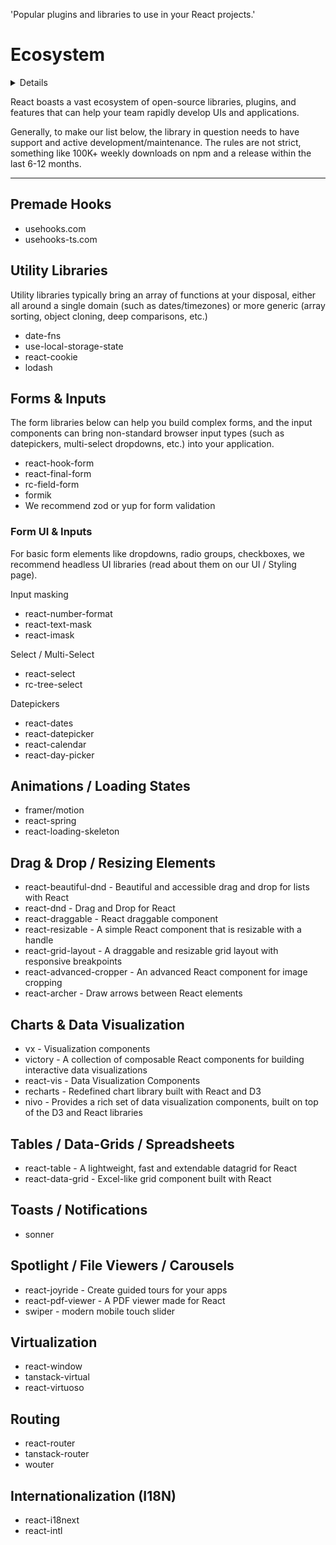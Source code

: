   'Popular plugins and libraries to use in your React projects.'

# Ecosystem

<Details icon='contribute' label='Help us make this page better!'>
  Hi there, so we're looking for libraries and tools that can do the following:
  
  - useful things for 3d rendering / graphics / video-gaming in browsers
  - edge cases / difficult things to do in frontend apps
  - niche libraries that just REALLY fill out their use-cases
</Details>

React boasts a vast ecosystem of open-source libraries, plugins, and features that can help your team rapidly develop UIs and applications.

Generally, to make our list below, the library in question needs to have support and active development/maintenance. The rules are not strict, something like 100K+ weekly downloads on npm and a release within the last 6-12 months.

---

## Premade Hooks

- <Resource url='https://www.npmjs.com/package/@uidotdev/usehooks'>usehooks.com</Resource>
- <Resource url='https://www.npmjs.com/package/usehooks-ts'>usehooks-ts.com</Resource>

## Utility Libraries

Utility libraries typically bring an array of functions at your disposal, either all around a single domain (such as dates/timezones) or more generic (array sorting, object cloning, deep comparisons, etc.)

- <Resource url='https://www.npmjs.com/package/date-fns'>date-fns</Resource>
- <Resource url='https://www.npmjs.com/package/use-local-storage-state'>use-local-storage-state</Resource>
- <Resource url='https://www.npmjs.com/package/@shopify/react-cookie'>react-cookie</Resource>
- <Resource url='https://www.npmjs.com/package/lodash'>lodash</Resource>

## Forms & Inputs

The form libraries below can help you build complex forms, and the input components can bring non-standard browser input types (such as datepickers, multi-select dropdowns, etc.) into your application.

- <Resource url='https://www.npmjs.com/package/react-hook-form'>react-hook-form</Resource>
- <Resource url='https://www.npmjs.com/package/react-final-form'>react-final-form</Resource>
- <Resource url='https://www.npmjs.com/package/rc-field-form'>rc-field-form</Resource>
- <Resource url='https://www.npmjs.com/package/formik'>formik</Resource>
- We recommend <Resource url='https://www.npmjs.com/package/zod'>zod</Resource> or <Resource url='https://www.npmjs.com/package/yup'>yup</Resource> for form validation

### Form UI & Inputs

For basic form elements like dropdowns, radio groups, checkboxes, we recommend headless UI libraries (read about them on our <Resource url='/styling'>UI / Styling</Resource> page).

Input masking

- <Resource url='https://www.npmjs.com/package/react-number-format'>react-number-format</Resource>
- <Resource url='https://www.npmjs.com/package/react-text-mask'>react-text-mask</Resource>
- <Resource url='https://www.npmjs.com/package/react-imask'>react-imask</Resource>

Select / Multi-Select

- <Resource url='https://www.npmjs.com/package/react-select'>react-select</Resource>
- <Resource url='https://www.npmjs.com/package/rc-tree-select'>rc-tree-select</Resource>

Datepickers

- <Resource url='https://www.npmjs.com/package/react-dates'>react-dates</Resource>
- <Resource url='https://www.npmjs.com/package/react-datepicker'>react-datepicker</Resource>
- <Resource url='https://www.npmjs.com/package/react-calendar'>react-calendar</Resource>
- <Resource url='https://www.npmjs.com/package/react-day-picker'>react-day-picker</Resource>

## Animations / Loading States

- <Resource url='https://www.npmjs.com/package/framer-motion'>framer/motion</Resource>
- <Resource url='https://www.npmjs.com/package/react-spring'>react-spring</Resource>
- <Resource url='https://www.npmjs.com/package/react-loading-skeleton'>react-loading-skeleton</Resource>

## Drag & Drop / Resizing Elements

- <Resource url='https://www.npmjs.com/package/react-beautiful-dnd'>react-beautiful-dnd</Resource> - Beautiful and accessible drag and drop for lists with React
- <Resource url='https://www.npmjs.com/package/react-dnd'>react-dnd</Resource> - Drag and Drop for React
- <Resource url='https://www.npmjs.com/package/react-draggable'>react-draggable</Resource> - React draggable component
- <Resource url='https://www.npmjs.com/package/react-resizable'>react-resizable</Resource> - A simple React component that is resizable with a handle
- <Resource url='https://www.npmjs.com/package/react-grid-layout'>react-grid-layout</Resource> - A draggable and resizable grid layout with responsive breakpoints
- <Resource url='https://www.npmjs.com/package/react-advanced-cropper'>react-advanced-cropper</Resource> - An advanced React component for image cropping
- <Resource url='https://www.npmjs.com/package/react-archer'>react-archer</Resource> - Draw arrows between React elements

## Charts & Data Visualization

- <Resource url='https://www.npmjs.com/org/visx'>vx</Resource> - Visualization components
- <Resource url='https://npmjs.com/package/victory'>victory</Resource> - A collection of composable React components for building interactive data visualizations
- <Resource url='https://npmjs.org/package/react-vis'>react-vis</Resource> - Data Visualization Components
- <Resource url='https://www.npmjs.com/package/recharts'>recharts</Resource> - Redefined chart library built with React and D3
- <Resource url='https://www.npmjs.com/org/nivo'>nivo</Resource> - Provides a rich set of data visualization components, built on top of the D3 and React libraries

## Tables / Data-Grids / Spreadsheets

- <Resource url='https://www.npmjs.com/package/@tanstack/react-table'>react-table</Resource> - A lightweight, fast and extendable datagrid for React
- <Resource url='https://www.npmjs.com/package/react-data-grid'>react-data-grid</Resource> - Excel-like grid component built with React

## Toasts / Notifications

- <Resource url='https://github.com/emilkowalski/sonner'>sonner</Resource>

## Spotlight / File Viewers / Carousels

- <Resource url='https://www.npmjs.com/package/react-joyride'>react-joyride</Resource> - Create guided tours for your apps
- <Resource url='https://www.npmjs.com/package/@react-pdf-viewer/core'>react-pdf-viewer</Resource> - A PDF viewer made for React
- <Resource url='https://npmjs.org/package/swiper'>swiper</Resource> - modern mobile touch slider

## Virtualization

- <Resource url='https://www.npmjs.com/package/react-window'>react-window</Resource>
- <Resource url='https://www.npmjs.com/package/@tanstack/virtual-core'>tanstack-virtual</Resource>
- <Resource url='https://www.npmjs.com/package/react-virtuoso'>react-virtuoso</Resource>

## Routing

- <Resource url='https://www.npmjs.com/package/react-router-dom'>react-router</Resource>
- <Resource url='https://www.npmjs.com/package/@tanstack/router'>tanstack-router</Resource>
- <Resource url='https://www.npmjs.com/package/wouter'>wouter</Resource>

## Internationalization (I18N)

- <Resource url='https://www.npmjs.com/package/react-i18next'>react-i18next</Resource>
- <Resource url='https://www.npmjs.com/package/react-intl'>react-intl</Resource>
